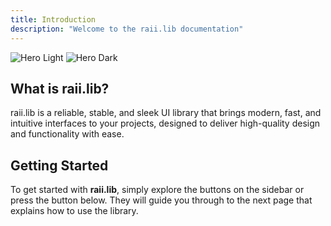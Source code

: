 ```yaml
---
title: Introduction
description: "Welcome to the raii.lib documentation"
---
```


<img
  className="block dark:hidden"
  src="/images/raiilibdark.png"
  alt="Hero Light"
/>
<img
  className="hidden dark:block"
  src="/images/raiilibdark.png"
  alt="Hero Dark"
/>

## What is raii.lib?

raii.lib is a reliable, stable, and sleek UI library that brings modern, fast, and intuitive interfaces to your projects, designed to deliver high-quality design and functionality with ease.

## Getting Started

To get started with **raii.lib**, simply explore the buttons on the sidebar or press the button below. They will guide you through to the next page that explains how to use the library.
